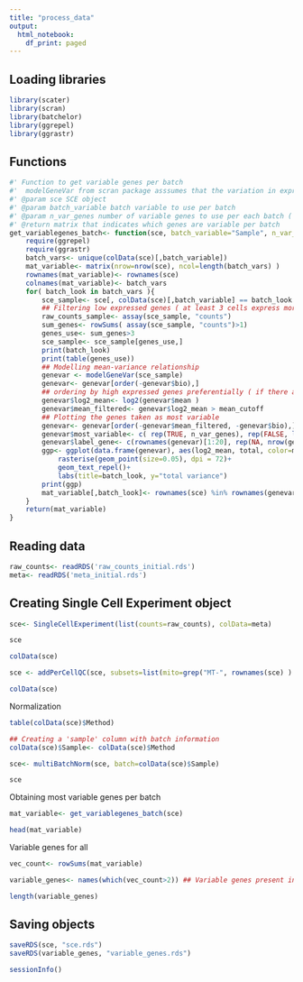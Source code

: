 ```yaml
---
title: "process_data"
output:
  html_notebook:
    df_print: paged
---
```


## Loading libraries

```r

library(scater)
library(scran)
library(batchelor)
library(ggrepel)
library(ggrastr)

```

## Functions

```r

#' Function to get variable genes per batch
#'  modelGeneVar from scran package asssumes that the variation in expression for most genes is driven by uninteresting processes like sampling noise. Under this assumption, the fitted value of the trend at any given gene’s abundance represents an estimate of its uninteresting variation, which we call the technical component. We then define the biological component for each gene as the difference between its total variance and the technical component. This biological component represents the “interesting” variation for each gene and can be used as the metric for HVG selection.
#' @param sce SCE object
#' @param batch_variable batch variable to use per batch
#' @param n_var_genes number of variable genes to use per each batch ( it could be less if there are not enough expressed genes )
#' @return matrix that indicates which genes are variable per batch
get_variablegenes_batch<- function(sce, batch_variable="Sample", n_var_genes=3000, mean_cutoff=-2){
    require(ggrepel)
    require(ggrastr)
    batch_vars<- unique(colData(sce)[,batch_variable])
    mat_variable<- matrix(nrow=nrow(sce), ncol=length(batch_vars) )
    rownames(mat_variable)<- rownames(sce)
    colnames(mat_variable)<- batch_vars
    for( batch_look in batch_vars ){
        sce_sample<- sce[, colData(sce)[,batch_variable] == batch_look ]
        ## Filtering low expressed genes ( at least 3 cells express more than 1 counts)
        raw_counts_sample<- assay(sce_sample, "counts")
        sum_genes<- rowSums( assay(sce_sample, "counts")>1)
        genes_use<- sum_genes>3
        sce_sample<- sce_sample[genes_use,]
        print(batch_look)
        print(table(genes_use))
        ## Modelling mean-variance relationship
        genevar <- modelGeneVar(sce_sample)
        genevar<- genevar[order(-genevar$bio),]
        ## ordering by high expressed genes preferentially ( if there are not enough, it will still take n_var_genes
        genevar$log2_mean<- log2(genevar$mean )
        genevar$mean_filtered<- genevar$log2_mean > mean_cutoff
        ## Plotting the genes taken as most variable
        genevar<- genevar[order(-genevar$mean_filtered, -genevar$bio),]
        genevar$most_variable<- c( rep(TRUE, n_var_genes), rep(FALSE, length((n_var_genes+1):nrow(genevar)) ) )
        genevar$label_gene<- c(rownames(genevar)[1:20], rep(NA, nrow(genevar)-20))
        ggp<- ggplot(data.frame(genevar), aes(log2_mean, total, color=most_variable, label=label_gene) ) +
            rasterise(geom_point(size=0.05), dpi = 72)+
            geom_text_repel()+
            labs(title=batch_look, y="total variance")
        print(ggp)
        mat_variable[,batch_look]<- rownames(sce) %in% rownames(genevar[genevar$most_variable == TRUE,])
    }
    return(mat_variable)        
}


```

## Reading data

```r

raw_counts<- readRDS('raw_counts_initial.rds')
meta<- readRDS('meta_initial.rds')

```


## Creating Single Cell Experiment object

```r

sce<- SingleCellExperiment(list(counts=raw_counts), colData=meta)

sce

colData(sce)

sce <- addPerCellQC(sce, subsets=list(mito=grep("MT-", rownames(sce) ) ) )

colData(sce)

```

Normalization

```r

table(colData(sce)$Method)

## Creating a 'sample' column with batch information
colData(sce)$Sample<- colData(sce)$Method

sce<- multiBatchNorm(sce, batch=colData(sce)$Sample) 

sce

```

Obtaining most variable genes per batch

```r

mat_variable<- get_variablegenes_batch(sce)

head(mat_variable)


```

Variable genes for all

```r

vec_count<- rowSums(mat_variable)

variable_genes<- names(which(vec_count>2)) ## Variable genes present in at least 2 batches

length(variable_genes) 

```

## Saving objects

```r

saveRDS(sce, "sce.rds")
saveRDS(variable_genes, "variable_genes.rds")

```

```r

sessionInfo()

```
